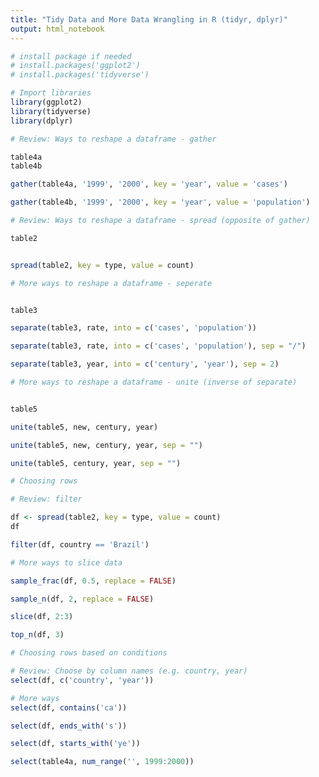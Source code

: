 ---
title: "Tidy Data and More Data Wrangling in R (tidyr, dplyr)"
output: html_notebook
---

```{r}
# install package if needed 
# install.packages('ggplot2')
# install.packages('tidyverse')
```

```{r}
# Import libraries
library(ggplot2)
library(tidyverse)
library(dplyr)

```

```{r}
# Review: Ways to reshape a dataframe - gather 

table4a
table4b

gather(table4a, '1999', '2000', key = 'year', value = 'cases')

gather(table4b, '1999', '2000', key = 'year', value = 'population')

```

```{r}
# Review: Ways to reshape a dataframe - spread (opposite of gather)

table2


spread(table2, key = type, value = count)

```

```{r}
# More ways to reshape a dataframe - seperate 


table3

separate(table3, rate, into = c('cases', 'population'))

separate(table3, rate, into = c('cases', 'population'), sep = "/")

separate(table3, year, into = c('century', 'year'), sep = 2)

```

```{r}
# More ways to reshape a dataframe - unite (inverse of separate)


table5

unite(table5, new, century, year)

unite(table5, new, century, year, sep = "")

unite(table5, century, year, sep = "")


```

```{r}
# Choosing rows 

# Review: filter 

df <- spread(table2, key = type, value = count)
df

filter(df, country == 'Brazil')

# More ways to slice data

sample_frac(df, 0.5, replace = FALSE)

sample_n(df, 2, replace = FALSE)

slice(df, 2:3)

top_n(df, 3)

```
```{r}
# Choosing rows based on conditions 

# Review: Choose by column names (e.g. country, year)
select(df, c('country', 'year'))

# More ways
select(df, contains('ca'))

select(df, ends_with('s'))

select(df, starts_with('ye'))

select(table4a, num_range('', 1999:2000))

```


